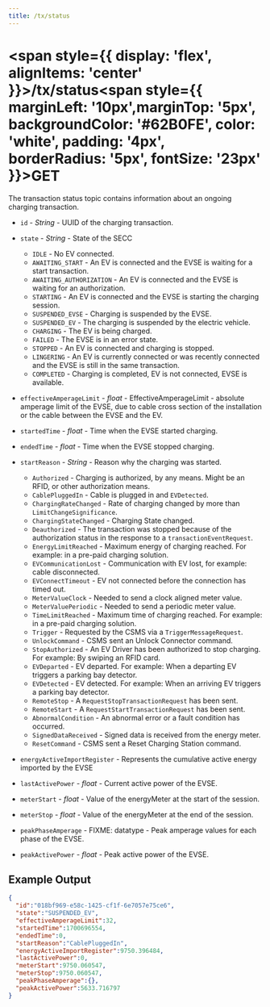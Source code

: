 ```yaml
---
title: /tx/status
---
```


#
# <span style={{ display: 'flex', alignItems: 'center' }}>/tx/status<span style={{ marginLeft: '10px',marginTop: '5px', backgroundColor: '#62B0FE', color: 'white', padding: '4px', borderRadius: '5px', fontSize: '23px' }}>GET</span></span>

The transaction status topic contains information about an ongoing charging transaction.

- `id` - *String* - UUID of the charging transaction.

- `state` - *String* - State of the SECC
  - `IDLE` - No EV connected.
  - `AWAITING_START` -  An EV is connected and the EVSE is waiting for a start transaction.
  - `AWAITING_AUTHORIZATION` - An EV is connected and the EVSE is waiting for an authorization.
  - `STARTING` - An EV is connected and the EVSE is starting the charging session.
  - `SUSPENDED_EVSE` - Charging is suspended by the EVSE.
  - `SUSPENDED_EV` - The charging is suspended by the electric vehicle.
  - `CHARGING` - The EV is being charged.
  - `FAILED` - The EVSE is in an error state.
  - `STOPPED` - An EV is connected and charging is stopped.
  - `LINGERING` - An EV is currently connected or was recently connected and the EVSE is still in the same transaction.
  - `COMPLETED` - Charging is completed, EV is not connected, EVSE is available.


- `effectiveAmperageLimit` - *float* - EffectiveAmperageLimit - absolute amperage limit of the EVSE, due to cable cross section of the installation or the cable between the EVSE and the EV.

- `startedTime` - *float* - Time when the EVSE started charging.

- `endedTime` - *float* - Time when the EVSE stopped charging.

- `startReason` - *String* - Reason why the charging was started.
  - `Authorized` - Charging is authorized, by any means. Might be an RFID, or other authorization means.
  - `CablePluggedIn` - Cable is plugged in and `EVDetected`.
  - `ChargingRateChanged` - Rate of charging changed by more than `LimitChangeSignificance`.
  - `ChargingStateChanged` - Charging State changed.
  - `Deauthorized` - The transaction was stopped because of the authorization status in the response to a `transactionEventRequest`.
  - `EnergyLimitReached` - Maximum energy of charging reached. For example: in a pre-paid charging solution.
  - `EVCommunicationLost` - Communication with EV lost, for example: cable disconnected.
  - `EVConnectTimeout` - EV not connected before the connection has timed out.
  - `MeterValueClock` - Needed to send a clock aligned meter value.
  - `MeterValuePeriodic` - Needed to send a periodic meter value.
  - `TimeLimitReached` - Maximum time of charging reached. For example: in a pre-paid charging solution.
  - `Trigger` - Requested by the CSMS via a `TriggerMessageRequest`.
  - `UnlockCommand` - CSMS sent an Unlock Connector command.
  - `StopAuthorized` - An EV Driver has been authorized to stop charging. For example: By swiping an RFID card.
  - `EVDeparted` - EV departed. For example: When a departing EV triggers a parking bay detector.
  - `EVDetected` - EV detected. For example: When an arriving EV triggers a parking bay detector.
  - `RemoteStop` - A `RequestStopTransactionRequest` has been sent.
  - `RemoteStart` - A `RequestStartTransactionRequest` has been sent.
  - `AbnormalCondition` - An abnormal error or a fault condition has occurred.
  - `SignedDataReceived` - Signed data is received from the energy meter.
  - `ResetCommand` - CSMS sent a Reset Charging Station command.

- `energyActiveImportRegister` - Represents the cumulative active energy imported by the EVSE

- `lastActivePower` - *float* - Current active power of the EVSE.

- `meterStart` - *float* - Value of the energyMeter at the start of the session.

- `meterStop` - *float* - Value of the energyMeter at the end of the session.

- `peakPhaseAmperage` - FIXME: datatype - Peak amperage values for each phase of the EVSE.

- `peakActivePower` - *float* - Peak active power of the EVSE.

## Example Output


```json title="pulsatrix/secc/A0123B4567C8/tx/status"
{
  "id":"018bf969-e58c-1425-cf1f-6e7057e75ce6",
  "state":"SUSPENDED_EV",
  "effectiveAmperageLimit":32,
  "startedTime":1700696554,
  "endedTime":0,
  "startReason":"CablePluggedIn",
  "energyActiveImportRegister":9750.396484,
  "lastActivePower":0,
  "meterStart":9750.060547,
  "meterStop":9750.060547,
  "peakPhaseAmperage":{},
  "peakActivePower":5633.716797
}
```
